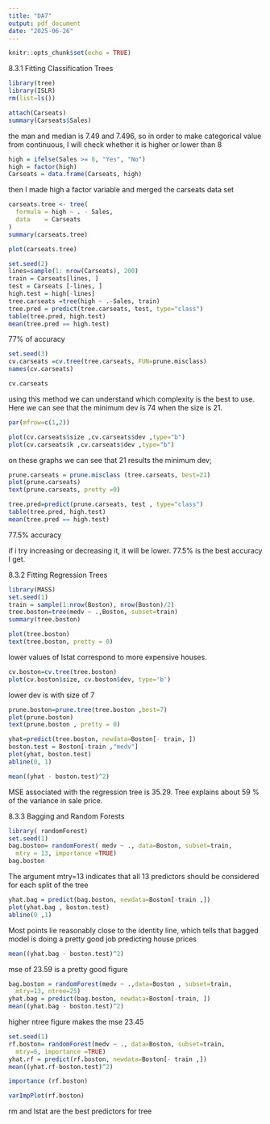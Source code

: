```yaml
---
title: "DA7"
output: pdf_document
date: "2025-06-26"
---
```


```r
knitr::opts_chunk$set(echo = TRUE)
```

8.3.1 Fitting Classification Trees
```r
library(tree)
library(ISLR)
rm(list=ls())

attach(Carseats)
summary(Carseats$Sales)
```
the man and median is 7.49 and 7.496, so in order to make categorical value from continuous, I will check whether it is higher or lower than 8

```r
high = ifelse(Sales >= 8, "Yes", "No")
high = factor(high)
Carseats = data.frame(Carseats, high)

```
then I made high a factor variable and merged the carseats data set 

```r
carseats.tree <- tree(
  formula = high ~ . - Sales,
  data    = Carseats
)
summary(carseats.tree)
```
```r
plot(carseats.tree)
```
```r

set.seed(2)
lines=sample(1: nrow(Carseats), 200)
train = Carseats[lines, ]
test = Carseats [-lines, ]
high.test = high[-lines]
tree.carseats =tree(high ~ .-Sales, train)
tree.pred = predict(tree.carseats, test, type="class")
table(tree.pred, high.test)
mean(tree.pred == high.test)
```
77% of accuracy 

```r

set.seed(3)
cv.carseats =cv.tree(tree.carseats, FUN=prune.misclass)
names(cv.carseats)

cv.carseats

```
using this method we can understand which complexity is the best to use. Here we can see that the minimum dev is 74 when the size is 21. 

```r
par(mfrow=c(1,2))

plot(cv.carseats$size ,cv.carseats$dev ,type="b")
plot(cv.carseats$k ,cv.carseats$dev ,type="b")
```
on these graphs we can see that 21 results the minimum dev; 

```r
prune.carseats = prune.misclass (tree.carseats, best=21)
plot(prune.carseats)
text(prune.carseats, pretty =0)

```
```r
tree.pred=predict(prune.carseats, test , type="class")
table(tree.pred, high.test)
mean(tree.pred == high.test)
```
77.5% accuracy 

if i try increasing or decreasing it, it will be lower. 77.5% is the best accuracy I get.

8.3.2 Fitting Regression Trees

```r
library(MASS)
set.seed(1)
train = sample(1:nrow(Boston), nrow(Boston)/2)
tree.boston=tree(medv ~ .,Boston, subset=train)
summary(tree.boston)

```
```r
plot(tree.boston)                 
text(tree.boston, pretty = 0) 

```
lower values of lstat correspond to more expensive houses. 

```r
cv.boston=cv.tree(tree.boston)
plot(cv.boston$size, cv.boston$dev, type='b')
```
lower dev is with size of 7

```r
prune.boston=prune.tree(tree.boston ,best=7)
plot(prune.boston)
text(prune.boston , pretty = 0)
```

```r
yhat=predict(tree.boston, newdata=Boston[- train, ])
boston.test = Boston[-train ,"medv"]
plot(yhat, boston.test)
abline(0, 1)

```

```r
mean((yhat - boston.test)^2)
```
MSE associated with the regression tree is 35.29. Tree explains about 59 % of the variance in sale price.


8.3.3 Bagging and Random Forests
```r
library( randomForest)
set.seed(1)
bag.boston= randomForest( medv ~ ., data=Boston, subset=train,
  mtry = 13, importance =TRUE)
bag.boston
```
The argument mtry=13 indicates that all 13 predictors should be considered for each split of the tree

```r
yhat.bag = predict(bag.boston, newdata=Boston[-train ,])
plot(yhat.bag , boston.test)
abline(0 ,1)

```
Most points lie reasonably close to the identity line, which tells that bagged model is doing a pretty good job predicting house prices

```r
mean((yhat.bag - boston.test)^2)
```
mse of 23.59 is a pretty good figure
```r
bag.boston = randomForest(medv ~ .,data=Boston , subset=train,
  mtry=13, ntree=25)
yhat.bag = predict(bag.boston, newdata=Boston[-train, ])
mean((yhat.bag - boston.test)^2)
```
higher ntree figure makes the mse 23.45 

```r
set.seed(1)
rf.boston= randomForest(medv ~ ., data=Boston, subset=train,
  mtry=6, importance =TRUE)
yhat.rf = predict(rf.boston, newdata=Boston[- train ,])
mean((yhat.rf-boston.test)^2)

```
```r
importance (rf.boston)
```
```r
varImpPlot(rf.boston)
```
rm and lstat are the best predictors for tree 

